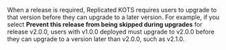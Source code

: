 When a release is required, Replicated KOTS requires users to upgrade to that version before they can upgrade to a later version. For example, if you select **Prevent this release from being skipped during upgrades** for release v2.0.0, users with v1.0.0 deployed must upgrade to v2.0.0 before they can upgrade to a version later than v2.0.0, such as v2.1.0.